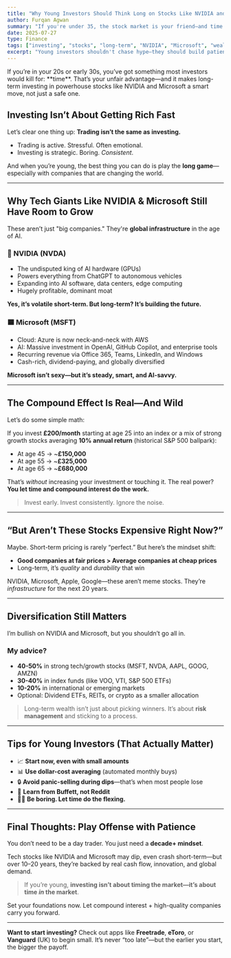 ```yaml
---
title: "Why Young Investors Should Think Long on Stocks Like NVIDIA and Microsoft"
author: Furqan Agwan
summary: "If you're under 35, the stock market is your friend—and time is your biggest advantage. Here's why I believe in long-term positions in companies like NVIDIA, Microsoft, and other blue-chip tech giants."
date: 2025-07-27
type: Finance
tags: ["investing", "stocks", "long-term", "NVIDIA", "Microsoft", "wealth"]
excerpt: "Young investors shouldn't chase hype—they should build patience. Here's a breakdown of long-term stock investing and why companies like NVIDIA and Microsoft deserve a spot in your future."
---
```


<Lead>
If you’re in your 20s or early 30s, you’ve got something most investors would kill for: **time**. That’s your unfair advantage—and it makes long-term investing in powerhouse stocks like NVIDIA and Microsoft a smart move, not just a safe one.
</Lead>

<Separator />

## Investing Isn’t About Getting Rich Fast

Let’s clear one thing up: **Trading isn’t the same as investing.**

- Trading is active. Stressful. Often emotional.
- Investing is strategic. Boring. *Consistent*.

And when you’re young, the best thing you can do is play the **long game**—especially with companies that are changing the world.

---

## Why Tech Giants Like NVIDIA & Microsoft Still Have Room to Grow

These aren’t just "big companies." They're **global infrastructure** in the age of AI.

### 🔷 NVIDIA (NVDA)

- The undisputed king of AI hardware (GPUs)
- Powers everything from ChatGPT to autonomous vehicles
- Expanding into AI software, data centers, edge computing
- Hugely profitable, dominant moat

**Yes, it’s volatile short-term. But long-term? It’s building the future.**

### 🟦 Microsoft (MSFT)

- Cloud: Azure is now neck-and-neck with AWS
- AI: Massive investment in OpenAI, GitHub Copilot, and enterprise tools
- Recurring revenue via Office 365, Teams, LinkedIn, and Windows
- Cash-rich, dividend-paying, and globally diversified

**Microsoft isn’t sexy—but it’s steady, smart, and AI-savvy.**

---

## The Compound Effect Is Real—And Wild

Let’s do some simple math:

If you invest **£200/month** starting at age 25 into an index or a mix of strong growth stocks averaging **10% annual return** (historical S&P 500 ballpark):

- At age 45 → ~**£150,000**
- At age 55 → ~**£325,000**
- At age 65 → ~**£680,000**

That’s *without* increasing your investment or touching it. The real power? **You let time and compound interest do the work.**

> Invest early. Invest consistently. Ignore the noise.

---

## “But Aren’t These Stocks Expensive Right Now?”

Maybe. Short-term pricing is rarely “perfect.” But here’s the mindset shift:

- **Good companies at fair prices > Average companies at cheap prices**
- Long-term, it’s *quality* and *durability* that win

NVIDIA, Microsoft, Apple, Google—these aren’t meme stocks. They’re *infrastructure* for the next 20 years.

---

## Diversification Still Matters

I’m bullish on NVIDIA and Microsoft, but you shouldn’t go all in.

### My advice?

- **40-50%** in strong tech/growth stocks (MSFT, NVDA, AAPL, GOOG, AMZN)
- **30-40%** in index funds (like VOO, VTI, S&P 500 ETFs)
- **10-20%** in international or emerging markets
- Optional: Dividend ETFs, REITs, or crypto as a smaller allocation

> Long-term wealth isn’t just about picking winners. It’s about **risk management** and sticking to a process.

---

## Tips for Young Investors (That Actually Matter)

- 📈 **Start now, even with small amounts**  
- 📊 **Use dollar-cost averaging** (automated monthly buys)  
- 🔒 **Avoid panic-selling during dips**—that’s when most people lose  
- 🧠 **Learn from Buffett, not Reddit**  
- 🧘🏽 **Be boring. Let time do the flexing.**

---

## Final Thoughts: Play Offense with Patience

You don’t need to be a day trader. You just need a **decade+ mindset**.

Tech stocks like NVIDIA and Microsoft may dip, even crash short-term—but over 10–20 years, they’re backed by real cash flow, innovation, and global demand.

> If you’re young, **investing isn’t about timing the market—it’s about time *in* the market**.

Set your foundations now. Let compound interest + high-quality companies carry you forward.

---

**Want to start investing?** Check out apps like **Freetrade**, **eToro**, or **Vanguard** (UK) to begin small. It’s never “too late”—but the earlier you start, the bigger the payoff.

